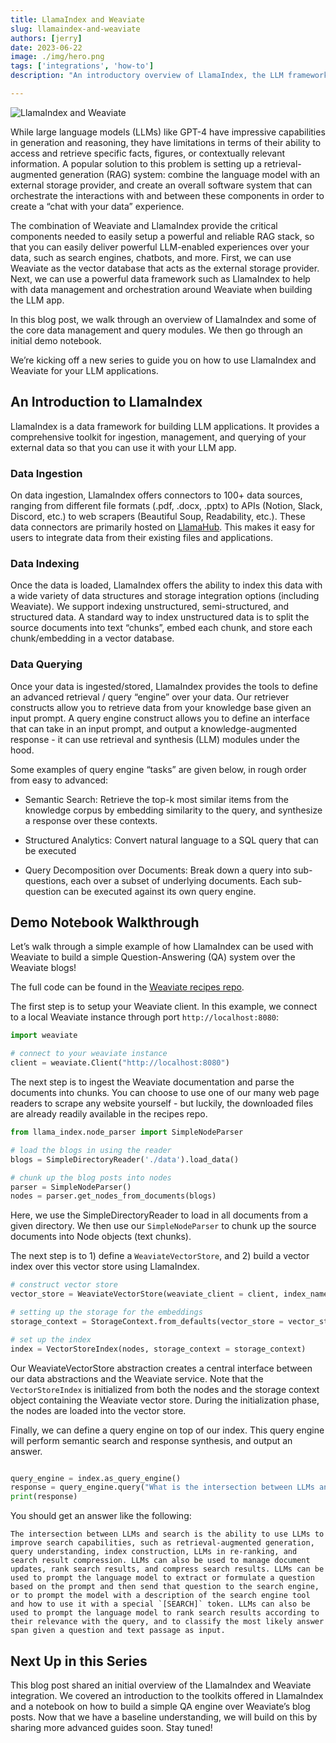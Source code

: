 ```yaml
---
title: LlamaIndex and Weaviate
slug: llamaindex-and-weaviate
authors: [jerry]
date: 2023-06-22
image: ./img/hero.png
tags: ['integrations', 'how-to']
description: "An introductory overview of LlamaIndex, the LLM framework"

---
```


![LlamaIndex and Weaviate](./img/hero.png)

<!-- truncate -->

While large language models (LLMs) like GPT-4 have impressive capabilities in generation and reasoning, they have limitations in terms of their ability to access and retrieve specific facts, figures, or contextually relevant information. A popular solution to this problem is setting up a retrieval-augmented generation (RAG) system: combine the language model with an external storage provider, and create an overall software system that can orchestrate the interactions with and between these components in order to create a “chat with your data” experience.

The combination of Weaviate and LlamaIndex provide the critical components needed to easily setup a powerful and reliable RAG stack, so that you can easily deliver powerful LLM-enabled experiences over your data, such as search engines, chatbots, and more. First, we can use Weaviate as the vector database that acts as the external storage provider. Next, we can use a powerful data framework such as LlamaIndex to help with data management and orchestration around Weaviate when building the LLM app.

In this blog post, we walk through an overview of LlamaIndex and some of the core data management and query modules. We then go through an initial demo notebook.

We’re kicking off a new series to guide you on how to use LlamaIndex and Weaviate for your LLM applications.

## An Introduction to LlamaIndex
LlamaIndex is a data framework for building LLM applications. It provides a comprehensive toolkit for ingestion, management, and querying of your external data so that you can use it with your LLM app.

### Data Ingestion
On data ingestion, LlamaIndex offers connectors to 100+ data sources, ranging from different file formats (.pdf, .docx, .pptx) to APIs (Notion, Slack, Discord, etc.) to web scrapers (Beautiful Soup, Readability, etc.). These data connectors are primarily hosted on [LlamaHub](https://llamahub.ai/). This makes it easy for users to integrate data from their existing files and applications.

### Data Indexing
Once the data is loaded, LlamaIndex offers the ability to index this data with a wide variety of data structures and storage integration options (including Weaviate). We support indexing unstructured, semi-structured, and structured data. A standard way to index unstructured data is to split the source documents into text “chunks”, embed each chunk, and store each chunk/embedding in a vector database.

### Data Querying
Once your data is ingested/stored, LlamaIndex provides the tools to define an advanced retrieval / query “engine” over your data. Our retriever constructs allow you to retrieve data from your knowledge base given an input prompt. A query engine construct allows you to define an interface that can take in an input prompt, and output a knowledge-augmented response - it can use retrieval and synthesis (LLM) modules under the hood.

Some examples of query engine “tasks” are given below, in rough order from easy to advanced:
* Semantic Search: Retrieve the top-k most similar items from the knowledge corpus by embedding similarity to the query, and synthesize a response over these contexts.

* Structured Analytics: Convert natural language to a SQL query that can be executed

* Query Decomposition over Documents: Break down a query into sub-questions, each over a subset of underlying documents. Each sub-question can be executed against its own query engine.

## Demo Notebook Walkthrough

Let’s walk through a simple example of how LlamaIndex can be used with Weaviate to build a simple Question-Answering (QA) system over the Weaviate blogs!

The full code can be found in the [Weaviate recipes repo](https://github.com/weaviate/recipes/blob/main/integrations/llamaindex/upload.py).

The first step is to setup your Weaviate client. In this example, we connect to a local Weaviate instance through port `http://localhost:8080`:

```python
import weaviate

# connect to your weaviate instance
client = weaviate.Client("http://localhost:8080")
```

The next step is to ingest the Weaviate documentation and parse the documents into chunks. You can choose to use one of our many web page readers to scrape any website yourself - but luckily, the downloaded files are already readily available in the recipes repo.

```python
from llama_index.node_parser import SimpleNodeParser

# load the blogs in using the reader
blogs = SimpleDirectoryReader('./data').load_data()

# chunk up the blog posts into nodes
parser = SimpleNodeParser()
nodes = parser.get_nodes_from_documents(blogs)
```

Here, we use the SimpleDirectoryReader to load in all documents from a given directory. We then use our `SimpleNodeParser` to chunk up the source documents into Node objects (text chunks).

The next step is to 1) define a `WeaviateVectorStore`, and 2) build a vector index over this vector store using LlamaIndex.

```python
# construct vector store
vector_store = WeaviateVectorStore(weaviate_client = client, index_name="BlogPost", text_key="content")

# setting up the storage for the embeddings
storage_context = StorageContext.from_defaults(vector_store = vector_store)

# set up the index
index = VectorStoreIndex(nodes, storage_context = storage_context)
```

Our WeaviateVectorStore abstraction creates a central interface between our data abstractions and the Weaviate service. Note that the `VectorStoreIndex` is initialized from both the nodes and the storage context object containing the Weaviate vector store. During the initialization phase, the nodes are loaded into the vector store.

Finally, we can define a query engine on top of our index. This query engine will perform semantic search and response synthesis, and output an answer.

```python

​​query_engine = index.as_query_engine()
response = query_engine.query("What is the intersection between LLMs and search?")
print(response)
```

You should get an answer like the following:

```
The intersection between LLMs and search is the ability to use LLMs to improve search capabilities, such as retrieval-augmented generation, query understanding, index construction, LLMs in re-ranking, and search result compression. LLMs can also be used to manage document updates, rank search results, and compress search results. LLMs can be used to prompt the language model to extract or formulate a question based on the prompt and then send that question to the search engine, or to prompt the model with a description of the search engine tool and how to use it with a special `[SEARCH]` token. LLMs can also be used to prompt the language model to rank search results according to their relevance with the query, and to classify the most likely answer span given a question and text passage as input.
```

## Next Up in this Series

This blog post shared an initial overview of the LlamaIndex and Weaviate integration. We covered an introduction to the toolkits offered in LlamaIndex and a notebook on how to build a simple QA engine over Weaviate’s blog posts. Now that we have a baseline understanding, we will build on this by sharing more advanced guides soon. Stay tuned!


<WhatNext />
